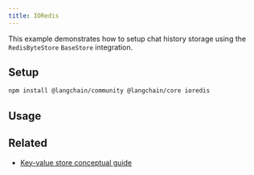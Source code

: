 ```yaml
---
title: IORedis
---
```


This example demonstrates how to setup chat history storage using the `RedisByteStore` `BaseStore` integration.

## Setup

```bash npm
npm install @langchain/community @langchain/core ioredis
```

## Usage


<IoredisStorage />

## Related

- [Key-value store conceptual guide](/oss/python/concepts/key_value_stores)
